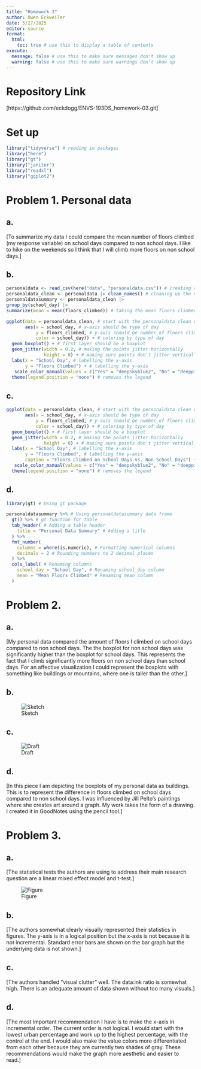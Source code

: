 ```yaml
---
title: "Homework 3"
author: Owen Eckweiler
date: 5/27/2025
editor: source
format:
  html:
    toc: true # use this to display a table of contents
execute:
  message: false # use this to make sure messages don't show up
  warning: false # use this to make sure warnings don't show up
---
```


# Repository Link

[https://github.com/eckdogg/ENVS-193DS_homework-03.git]


# Set up

```r
library("tidyverse") # reading in packages
library("here")
library("gt")
library("janitor")
library("readxl")
library("ggplot2")
```


# Problem 1. Personal data

## a.

[To summarize my data I could compare the mean number of floors climbed (my response variable) on school days compared to non school days. I like to hike on the weekends so I think that I will climb more floors on non school days.]

## b.

```r
personaldata <- read_csv(here("data", "personaldata.csv")) # creating an object called "personaldata" from my csv
personaldata_clean <- personaldata |> clean_names() # cleaning up the variable names
personaldatasummary <- personaldata_clean |> 
group_by(school_day) |> 
summarize(mean = mean(floors_climbed)) # taking the mean floors climbed based on type of day

ggplot(data = personaldata_clean, # start with the personaldata_clean data frame
       aes(x = school_day, # x-axis should be type of day
           y = floors_climbed, # y-axis should be number of floors climbed 
           color = school_day)) + # coloring by type of day
  geom_boxplot() + # first layer should be a boxplot
  geom_jitter(width = 0.2, # making the points jitter horizontally
              height = 0) + # making sure points don't jitter vertically
  labs(x = "School Day", # labelling the x-axis
       y = "Floors Climbed") + # labelling the y-axis
   scale_color_manual(values = c("Yes" = "deepskyblue2", "No" = "deeppink2"))  + # manually setting colors
  theme(legend.position = "none") # removes the legend
```

## c.

```r
ggplot(data = personaldata_clean, # start with the personaldata_clean data frame
       aes(x = school_day, # x-axis should be type of day
           y = floors_climbed, # y-axis should be number of floors climbed 
           color = school_day)) + # coloring by type of day
  geom_boxplot() + # first layer should be a boxplot
  geom_jitter(width = 0.2, # making the points jitter horizontally
              height = 0) + # making sure points don't jitter vertically
  labs(x = "School Day", # labelling the x-axis
       y = "Floors Climbed", # labelling the y-axis
       caption = "Floors Climbed on School Days vs. Non School Days") + # adding caption
   scale_color_manual(values = c("Yes" = "deepskyblue2", "No" = "deeppink2"))  + # manually setting colors
  theme(legend.position = "none") # removes the legend
```

## d.

```r
library(gt) # Using gt package

personaldatasummary %>% # Using personaldatasummary data frame
  gt() %>% # gt function for table
  tab_header( # Adding a table header
    title = "Personal Data Summary" # Adding a title
  ) %>%
  fmt_number( 
    columns = where(is.numeric), # Formatting numerical columns
    decimals = 2 # Rounding numbers to 2 decimal places
  ) %>%
  cols_label( # Renaming columns
    school_day = "School Day", # Renaming school_day column
    mean = "Mean Floors Climbed" # Renaming mean column
  )
```


# Problem 2.

## a.

[My personal data compared the amount of floors I climbed on school days compared to non school days. The the boxplot for non school days was significantly higher than the boxplot for school days. This represents the fact that I climb significantly more floors on non school days than school days. For an affective visualization I could represent the boxplots with something like buildings or mountains, where one is taller than the other.]

## b.

![Sketch](homework3sketch.JPEG)

## c.

![Draft](homework3draft.JPEG)

## d.

[In this piece I am depicting the boxplots of my personal data as buildings. This is to represent the difference in floors climbed on school days compared to non school days. I was influenced by Jill Pelto's paintings where she creates art around a graph. My work takes the form of a drawing. I created it in GoodNotes using the pencil tool.]


# Problem 3.

## a.

[The statistical tests the authors are using to address their main research question are a linear mixed effect model and t-test.]

![Figure](homework3figure.jpeg)

## b.

[The authors somewhat clearly visually represented their statistics in figures. The y-axis is in a logical position but the x-axis is not because it is not incremental. Standard error bars are shown on the bar graph but the underlying data is not shown.]

## c.

[The authors handled "visual clutter" well. The data:ink ratio is somewhat high. There is an adequate amount of data shown without too many visuals.]

## d.

[The most important recommendation I have is to make the x-axis in incremental order. The current order is not logical. I would start with the lowest urban percentage and work up to the highest percentage, with the control at the end. I would also make the value colors more differentiated from each other because they are currently two shades of gray. These recommendations would make the graph more aesthetic and easier to read.]
